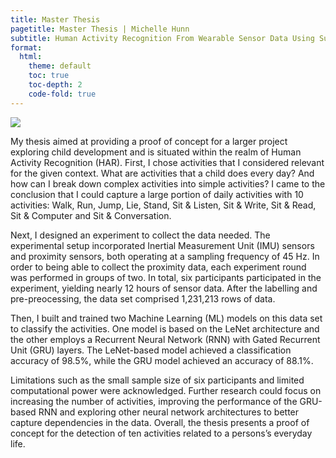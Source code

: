 ```yaml
---
title: Master Thesis
pagetitle: Master Thesis | Michelle Hunn
subtitle: Human Activity Recognition From Wearable Sensor Data Using Supervised Machine Learning Algorithms 
format:
  html:
    theme: default
    toc: true
    toc-depth: 2
    code-fold: true
---
```


![](../../img/master.jpg){fig-align="center" class="thesis-page-image"}

My thesis aimed at providing a proof of concept for a larger project exploring child development and is situated within the realm of Human Activity Recognition (HAR). First, I chose activities that I considered relevant for the given context. What are activities that a child does every day? And how can I break down complex activities into simple activities? I came to the conclusion that I could capture a large portion of daily activities with 10 activities: Walk, Run, Jump, Lie, Stand, Sit & Listen, Sit & Write, Sit & Read, Sit & Computer and Sit & Conversation.

Next, I designed an experiment to collect the data needed. The experimental setup incorporated Inertial Measurement Unit (IMU) sensors and proximity sensors, both operating at a sampling frequency of 45 Hz. In order to being able to collect the proximity data, each experiment round was performed in groups of two. In total, six participants participated in the experiment, yielding nearly 12 hours of sensor data. After the labelling and pre-preocessing, the data set comprised 1,231,213 rows of data. 

Then, I built and trained two Machine Learning (ML) models on this data set to classify the activities. One model is based on the LeNet architecture and the other employs a Recurrent Neural Network (RNN) with Gated Recurrent Unit (GRU) layers. The LeNet-based model achieved a classification accuracy of 98.5%, while the GRU model achieved an accuracy of 88.1%. 

Limitations such as the small sample size of six participants and limited computational power were acknowledged. Further research could focus on increasing the number of activities, improving the performance of the GRU-based RNN and exploring other neural network architectures to better capture dependencies in the data. Overall, the thesis presents a proof of concept for the detection of ten activities related to a persons’s everyday life. 
